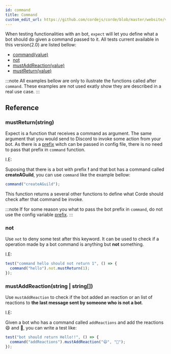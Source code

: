 ```yaml
---
id: command
title: Command
custom_edit_url: https://github.com/cordejs/corde/blob/master/website/versioned_docs/version-1.0.0/expect.md
---
```


When testing functionalities with an bot, `expect` will let you define what a bot should do
given a command passed to it. All tests current available in this version(2.0) are listed bellow:

- [command(value)](/docs/expect#expectcommandname-string)
- [not](/docs/expect#not)
- [mustAddReaction(value)](/docs/expect#toaddreactionreaction-string)
- [mustReturn(value)](/docs/expect#toreturn)

:::note
All examples bellow are only to ilustrate the functions called after
`command`. These examples are not used exatly show they are described
in a real use case.
:::

## Reference

### mustReturn(string)

Expect is a function that receives a command as argument. The same argument that you would send to
Discord to invoke some action from your bot. As there is a [prefix](/docs/configurations#botprefix) witch can
be passed in config file, there is no need to pass that prefix in `command` function.

I.E:

Suposing that there is a bot with prefix **!** and that bot has a command called **createAGuild**, you can
use `command` like the example bellow:

```javascript
command("createAGuild");
```

This function returns a several other functions to define what Corde should check after that command be invoke.

:::note
If for some reason you what to pass the bot prefix in `command`, do not use the config variable [prefix](/docs/1.x/configurations#botprefix).
:::

### not

Use `not` to deny some test after this keyword. It can be used to check if a operation
made by a bot command is anything but **not** something.

I.E:

```javascript
test("command hello should not return 1", () => {
  command("hello").not.mustReturn(1);
});
```

### mustAddReaction(string | string[])

Use `mustAddReaction` to check if the bot added an reaction or an list of reactions to **the last message sent by someone who is not a bot**.

I.E:

Given a bot who has a command called `addReactions` and add the reactions 😄 and 🍊,
you can write a test like:

```typescript
test("bot should return Hello!!", () => {
  command("addReactions").mustAddReaction("😄", "🍊");
});
```
